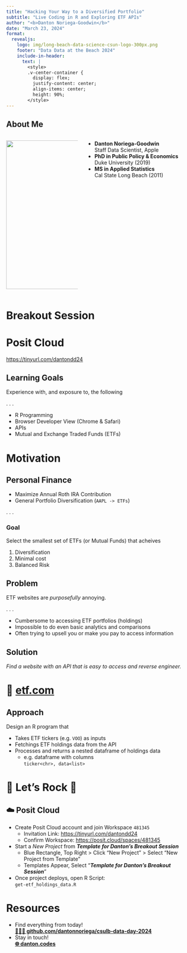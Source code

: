 ```yaml
---
title: "Hacking Your Way to a Diversified Portfolio"
subtitle: "Live Coding in R and Exploring ETF APIs"
author: "<b>Danton Noriega-Goodwin</b>"
date: "March 23, 2024"
format: 
  revealjs:
    logo: img/long-beach-data-science-csun-logo-300px.png
    footer: "Data Data at the Beach 2024"
    include-in-header: 
      text: |
        <style>
        .v-center-container {
          display: flex;
          justify-content: center;
          align-items: center;
          height: 90%;
        </style>
---
```


## About Me 

:::: {.columns .v-center-container}

::: {.column width="40%"}
![](img/danton-profile.png){width="400px"}
:::

::: {.column width="60%"}
- **Danton Noriega-Goodwin**  
  Staff Data Scientist, Apple
- **PhD in Public Policy & Economics**  
  Duke University (2019)
- **MS in Applied Statistics**  
  Cal State Long Beach (2011)
:::

::::

# Breakout Session

# Posit Cloud {.center}

[https://tinyurl.com/dantondd24](https://tinyurl.com/dantondd24)

## Learning Goals

Experience with, and exposure to, the following

. . .

- R Programming
- Browser Developer View (Chrome & Safari)
- APIs
- Mutual and Exchange Traded Funds (ETFs)

# Motivation

## Personal Finance

- Maximize Annual Roth IRA Contribution
- General Portfolio Diversification (`AAPL -> ETFs`)

. . .

### Goal

Select the smallest set of ETFs (or Mutual Funds) that acheives

1. Diversification
2. Minimal cost
3. Balanced Risk

## Problem

ETF websites are *purposefully* annoying.

. . .

- Cumbersome to accessing ETF portfolios (holdings)
- Impossible to do even basic analytics and comparisons
- Often trying to upsell you or make you pay to access information

## Solution {.center}

*Find a website with an API that is easy to access and reverse engineer.*

# 👀 [etf.com](https://www.etf.com)

## Approach

Design an R program that

* Takes ETF tickers (e.g. `VOO`) as inputs
* Fetchings ETF holdings data from the API
* Processes and returns a nested dataframe of holdings data
  * e.g. dataframe with columns  
    `ticker<chr>, data<list>`

# 🤘 Let's Rock 🎸 {.center}

## ☁️ Posit Cloud

* Create Posit Cloud account and join Workspace `481345`  
  * Invitation Link: [https://tinyurl.com/dantondd24](https://tinyurl.com/dantondd24)
  * Confirm Workspace: [https://posit.cloud/spaces/481345](https://posit.cloud/spaces/481345)
* Start a *New Project* from **_Template for Danton's Breakout Session_**
  * Blue Rectangle, Top Right > Click "New Project" > Select "New Project from Template"
  * Templates Appear, Select "__*Template for Danton's Breakout Session*__"
* Once project deploys, open R Script:  
  `get-etf_holdings_data.R`

# Resources

* Find everything from today!  
  [**👩🏽‍💻 github.com/dantonnoriega/csulb-data-day-2024**](https://github.com/dantonnoriega/csulb-data-day-2024)
* Stay in touch!  
  [**🌐 danton.codes**](http://danton.codes)